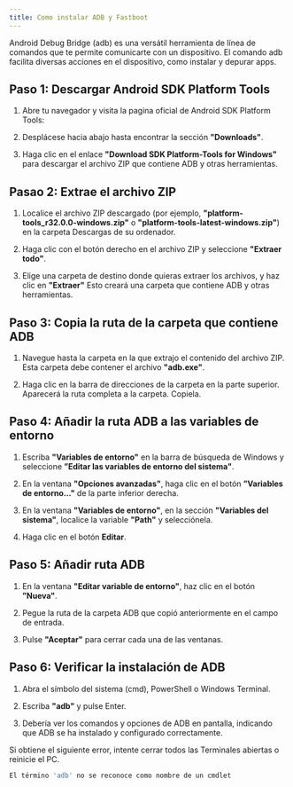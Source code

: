 ```yaml
---
title: Como instalar ADB y Fastboot
---
```


Android Debug Bridge (adb) es una versátil herramienta de línea de comandos que te permite comunicarte con un dispositivo. El comando adb facilita diversas acciones en el dispositivo, como instalar y depurar apps.

## Paso 1: Descargar Android SDK Platform Tools

<Steps>

1. Abre tu navegador y visita la pagina oficial de Android SDK Platform Tools:

   <LinkCard title="Android SDK Platform Tools" href="https://developer.android.com/tools/releases/platform-tools" />

2. Desplácese hacia abajo hasta encontrar la sección **"Downloads"**.

3. Haga clic en el enlace **"Download SDK Platform-Tools for Windows"** para descargar el archivo ZIP que contiene ADB y otras herramientas.

</Steps>

## Pasao 2: Extrae el archivo ZIP

<Steps>

1. Localice el archivo ZIP descargado (por ejemplo, **"platform-tools_r32.0.0-windows.zip"** o **"platform-tools-latest-windows.zip"**) en la carpeta Descargas de su ordenador.

2. Haga clic con el botón derecho en el archivo ZIP y seleccione **"Extraer todo"**.

3. Elige una carpeta de destino donde quieras extraer los archivos, y haz clic en **"Extraer"** Esto creará una carpeta que contiene ADB y otras herramientas.

</Steps>

## Paso 3: Copia la ruta de la carpeta que contiene ADB

<Steps>

1. Navegue hasta la carpeta en la que extrajo el contenido del archivo ZIP. Esta carpeta debe contener el archivo **"adb.exe"**.

2. Haga clic en la barra de direcciones de la carpeta en la parte superior. Aparecerá la ruta completa a la carpeta. Copiela.

</Steps>

## Paso 4: Añadir la ruta ADB a las variables de entorno

<Steps>

1. Escriba **"Variables de entorno"** en la barra de búsqueda de Windows y seleccione **”Editar las variables de entorno del sistema"**.

2. En la ventana **"Opciones avanzadas"**, haga clic en el botón **”Variables de entorno..."** de la parte inferior derecha.

3. En la ventana **"Variables de entorno"**, en la sección **"Variables del sistema"**, localice la variable **"Path"** y selecciónela.

4. Haga clic en el botón **Editar**.

</Steps>

## Paso 5: Añadir ruta ADB

<Steps>

1. En la ventana **"Editar variable de entorno"**, haz clic en el botón **”Nueva"**.

2. Pegue la ruta de la carpeta ADB que copió anteriormente en el campo de entrada.

3. Pulse **"Aceptar"** para cerrar cada una de las ventanas.

</Steps>

## Paso 6: Verificar la instalación de ADB

<Steps>

1. Abra el símbolo del sistema (cmd), PowerShell o Windows Terminal.

2. Escriba **"adb"** y pulse Enter.

3. Debería ver los comandos y opciones de ADB en pantalla, indicando que ADB se ha instalado y configurado correctamente.

</Steps>

<Aside type="tip">

Si obtiene el siguiente error, intente cerrar todos las Terminales abiertas o reinicie el PC.

```powershell
El término 'adb' no se reconoce como nombre de un cmdlet
```

</Aside>
